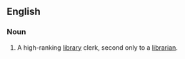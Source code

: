 ==English==

===Noun===
{{en-noun}}
# A high-ranking [[library]] clerk, second only to a [[librarian]].